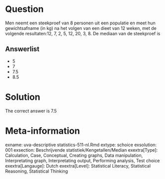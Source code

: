 Question
========

Men neemt een steekproef van 8 personen uit een populatie en meet hun gewichtsafname (in kg) na het volgen van een dieet van 12 weken, met de volgende resultaten:12, 7, 2, 5, 12, 20, 3, 8. De mediaan van de steekproef is 

Answerlist
----------
* 5
* 7
* 7.5
* 8.5

Solution
========

The correct answer is  7.5 

Meta-information
================
exname: uva-descriptive statistics-511-nl.Rmd 
extype: schoice 
exsolution: 001 
exsection: Beschrijvende statistiek/Kengetallen/Median
exextra[Type]: Calculation, Case, Conceptual, Creating graphs, Data manipulation, Interpretating graph, Interpretating output, Performing analysis, Test choice 
exextra[Langauge]: Dutch 
exextra[Level]: Statistical Literacy, Statistical Reasoning, Statistical Thinking 
